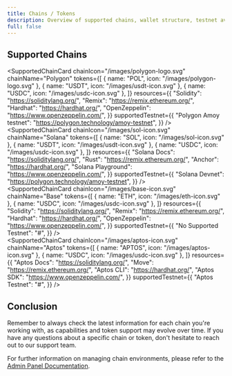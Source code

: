 ```yaml
---
title: Chains / Tokens
description: Overview of supported chains, wallet structure, testnet availability, and token whitelisting in Okto’s ecosystem.
full: false
---
```




## Supported Chains


<SupportedChainCard
  chainIcon="/images/polygon-logo.svg"
  chainName="Polygon"
  tokens={[
    { name: "POL", icon: "/images/polygon-logo.svg" },
    { name: "USDT", icon: "/images/usdt-icon.svg" },
    { name: "USDC", icon: "/images/usdc-icon.svg" },
  ]}
  resources={{
    "Solidity": "https://soliditylang.org/",
    "Remix": "https://remix.ethereum.org/",
    "Hardhat": "https://hardhat.org/",
    "OpenZeppelin": "https://www.openzeppelin.com/",
  }}
  supportedTestnet={{
    "Polygon Amoy testnet": "https://polygon.technology/amoy-testnet",
  }}
/>
<br/>
<SupportedChainCard
  chainIcon="/images/sol-icon.svg"
  chainName="Solana"
  tokens={[
    { name: "SOL", icon: "/images/sol-icon.svg" },
    { name: "USDT", icon: "/images/usdt-icon.svg" },
    { name: "USDC", icon: "/images/usdc-icon.svg" },
  ]}
  resources={{
    "Solana Docs": "https://soliditylang.org/",
    "Rust": "https://remix.ethereum.org/",
    "Anchor": "https://hardhat.org/",
    "Solana Playground": "https://www.openzeppelin.com/",
  }}
  supportedTestnet={{
    "Solana Devnet": "https://polygon.technology/amoy-testnet",
  }}
/>
<br/>
<SupportedChainCard
  chainIcon="/images/base-icon.svg"
  chainName="Base"
  tokens={[
    { name: "ETH", icon: "/images/eth-icon.svg" },
    { name: "USDC", icon: "/images/usdc-icon.svg" },
  ]}
  resources={{
    "Solidity": "https://soliditylang.org/",
    "Remix": "https://remix.ethereum.org/",
    "Hardhat": "https://hardhat.org/",
    "OpenZeppelin": "https://www.openzeppelin.com/",
  }}
  supportedTestnet={{
    "No Supported Testnet": "#",
  }}
/>
<br/>
<SupportedChainCard
  chainIcon="/images/aptos-icon.svg"
  chainName="Aptos"
  tokens={[
    { name: "APTOS", icon: "/images/aptos-icon.svg" },
    { name: "USDC", icon: "/images/usdc-icon.svg" },
  ]}
  resources={{
    "Aptos Docs": "https://soliditylang.org/",
    "Move": "https://remix.ethereum.org/",
    "Aptos CLI": "https://hardhat.org/",
    "Aptos SDK": "https://www.openzeppelin.com/",
  }}
  supportedTestnet={{
    "Aptos Testnet": "#",
  }}
/>

## Conclusion

Remember to always check the latest information for each chain you're working with, as capabilities and token support may evolve over time. If you have any questions about a specific chain or token, don't hesitate to reach out to our support team.

For further information on managing chain environments, please refer to the [Admin Panel Documentation](/docs/developer-admin-dashboard/overview).